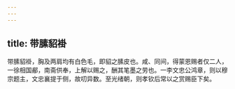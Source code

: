```yaml
---
---
---
```

title: 带膆貂褂
---



带膆貂褂，胸及两肩均有白色毛，即貂之膆皮也。咸、同间，得蒙恩赐者仅二人，一徐相国郙，南斋供奉，上解以赐之，酬其笔墨之劳也。一李文忠公鸿章，则以穆宗题主，文忠襄提于侧，故叨异数。至光绪朝，则孝钦后常以之赏赐臣下矣。